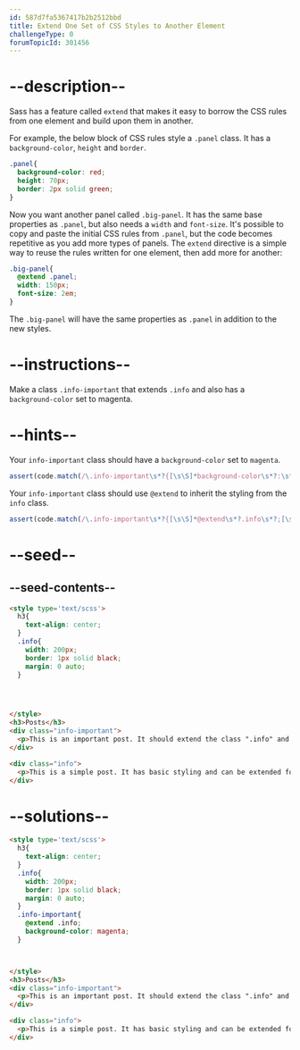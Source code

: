 ```yaml
---
id: 587d7fa5367417b2b2512bbd
title: Extend One Set of CSS Styles to Another Element
challengeType: 0
forumTopicId: 301456
---
```


# --description--

Sass has a feature called `extend` that makes it easy to borrow the CSS rules from one element and build upon them in another.

For example, the below block of CSS rules style a `.panel` class. It has a `background-color`, `height` and `border`.

```scss
.panel{
  background-color: red;
  height: 70px;
  border: 2px solid green;
}
```

Now you want another panel called `.big-panel`. It has the same base properties as `.panel`, but also needs a `width` and `font-size`. It's possible to copy and paste the initial CSS rules from `.panel`, but the code becomes repetitive as you add more types of panels. The `extend` directive is a simple way to reuse the rules written for one element, then add more for another:

```scss
.big-panel{
  @extend .panel;
  width: 150px;
  font-size: 2em;
}
```

The `.big-panel` will have the same properties as `.panel` in addition to the new styles.

# --instructions--

Make a class `.info-important` that extends `.info` and also has a `background-color` set to magenta.

# --hints--

Your `info-important` class should have a `background-color` set to `magenta`.

```js
assert(code.match(/\.info-important\s*?{[\s\S]*background-color\s*?:\s*?magenta\s*?;[\s\S]*}/gi));
```

Your `info-important` class should use `@extend` to inherit the styling from the `info` class.

```js
assert(code.match(/\.info-important\s*?{[\s\S]*@extend\s*?.info\s*?;[\s\S]*/gi));
```

# --seed--

## --seed-contents--

```html
<style type='text/scss'>
  h3{
    text-align: center;
  }
  .info{
    width: 200px;
    border: 1px solid black;
    margin: 0 auto;
  }




</style>
<h3>Posts</h3>
<div class="info-important">
  <p>This is an important post. It should extend the class ".info" and have its own CSS styles.</p>
</div>

<div class="info">
  <p>This is a simple post. It has basic styling and can be extended for other uses.</p>
</div>
```

# --solutions--

```html
<style type='text/scss'>
  h3{
    text-align: center;
  }
  .info{
    width: 200px;
    border: 1px solid black;
    margin: 0 auto;
  }
  .info-important{
    @extend .info;
    background-color: magenta;
  }



</style>
<h3>Posts</h3>
<div class="info-important">
  <p>This is an important post. It should extend the class ".info" and have its own CSS styles.</p>
</div>

<div class="info">
  <p>This is a simple post. It has basic styling and can be extended for other uses.</p>
</div>
```
